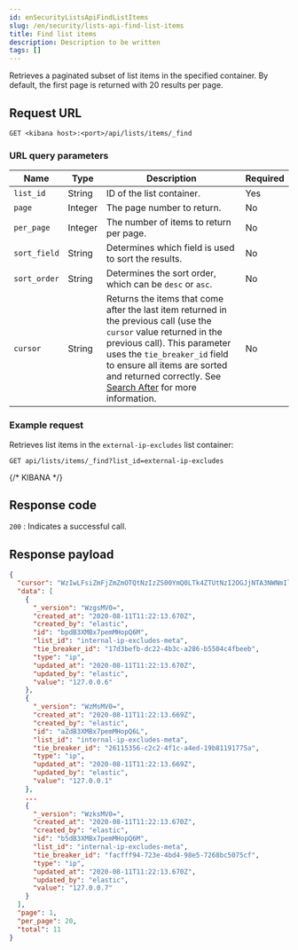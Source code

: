 ```yaml
---
id: enSecurityListsApiFindListItems
slug: /en/security/lists-api-find-list-items
title: Find list items
description: Description to be written
tags: []
---
```


<div id="lists-api-find-list-items"></div>

Retrieves a paginated subset of list items in the specified container. By
default, the first page is returned with 20 results per page.

## Request URL

`GET <kibana host>:<port>/api/lists/items/_find`

### URL query parameters

| Name | Type | Description | Required |
|---|---|---|---|
| `list_id` | String | ID of the <DocLink id="enSecurityListsApiCreateContainer">list container</DocLink>. | Yes |
| `page` | Integer | The page number to return. | No |
| `per_page` | Integer | The number of items to return per page. | No |
| `sort_field` | String | Determines which field is used to sort the results. | No |
| `sort_order` | String | Determines the sort order, which can be `desc` or `asc`. | No |
| `cursor` | String | Returns the items that come after the last item returned in the previous call (use the `cursor` value returned in the previous call). This parameter uses the `tie_breaker_id` field to ensure all items are sorted and returned correctly. See [Search After](((ref))/search-request-body.html#request-body-search-search-after) for more information. | No |

### Example request

Retrieves list items in the `external-ip-excludes` list container:

```console
GET api/lists/items/_find?list_id=external-ip-excludes
```
{/* KIBANA */}

## Response code

`200` 
    : Indicates a successful call.

## Response payload

```json
{
  "cursor": "WzIwLFsiZmFjZmZmOTQtNzIzZS00YmQ0LTk4ZTUtNzI2OGJjNTA3NWNmIl1d",
  "data": [
    {
      "_version": "WzgsMV0=",
      "created_at": "2020-08-11T11:22:13.670Z",
      "created_by": "elastic",
      "id": "bpdB3XMBx7pemMHopQ6M",
      "list_id": "internal-ip-excludes-meta",
      "tie_breaker_id": "17d3befb-dc22-4b3c-a286-b5504c4fbeeb",
      "type": "ip",
      "updated_at": "2020-08-11T11:22:13.670Z",
      "updated_by": "elastic",
      "value": "127.0.0.6"
    },
    {
      "_version": "WzMsMV0=",
      "created_at": "2020-08-11T11:22:13.669Z",
      "created_by": "elastic",
      "id": "aZdB3XMBx7pemMHopQ6L",
      "list_id": "internal-ip-excludes-meta",
      "tie_breaker_id": "26115356-c2c2-4f1c-a4ed-19b81191775a",
      "type": "ip",
      "updated_at": "2020-08-11T11:22:13.669Z",
      "updated_by": "elastic",
      "value": "127.0.0.1"
    },
    ...
    {
      "_version": "WzksMV0=",
      "created_at": "2020-08-11T11:22:13.670Z",
      "created_by": "elastic",
      "id": "b5dB3XMBx7pemMHopQ6M",
      "list_id": "internal-ip-excludes-meta",
      "tie_breaker_id": "facfff94-723e-4bd4-98e5-7268bc5075cf",
      "type": "ip",
      "updated_at": "2020-08-11T11:22:13.670Z",
      "updated_by": "elastic",
      "value": "127.0.0.7"
    }
  ],
  "page": 1,
  "per_page": 20,
  "total": 11
}
```
